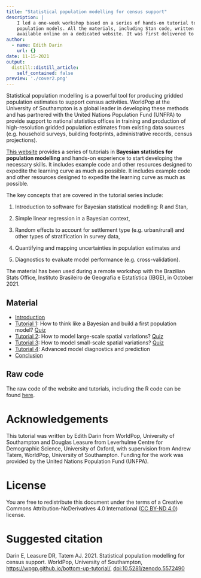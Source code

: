 ```yaml
---
title: "Statistical population modelling for census support"
description: |
    I led a one-week workshop based on a series of hands-on tutorial to grasp the bases of the Bayesian approach for 
    population models. All the materials, including Stan code, written tutos and presentation are
    available online on a dedicated website. It was first delivered to the Brazilian Stats Office (IBGE).
author:
  - name: Edith Darin
    url: {}
date: 11-15-2021
output:
  distill::distill_article:
    self_contained: false
preview: './cover2.png'
---
```


Statistical population modelling is a powerful tool for producing gridded population estimates 
to support census activities. 
WorldPop at the University of Southampton is a global leader in developing these methods and 
has partnered with the United Nations Population Fund (UNFPA) to 
provide support to national statistics offices in training and production of 
high-resolution gridded population estimates from existing data sources 
(e.g. household surveys, building footprints, administrative records, census projections).

[This website](https://wpgp.github.io/bottom-up-tutorial/) provides a series of tutorials in **Bayesian statistics for population modelling** and hands-on experience to start developing the necessary skills. It includes example code and other resources designed to expedite the learning curve as much as possible.
It includes example code and other resources designed to expedite the learning curve as much as possible.

The key concepts that are covered in the tutorial series include:


1.  Introduction to software for Bayesian statistical modelling:  R and Stan,

2.  Simple linear regression in a Bayesian context,

3.  Random effects to account for settlement type (e.g. urban/rural) and other types of stratification in survey data,

4.  Quantifying and mapping uncertainties in population estimates and

5.  Diagnostics to evaluate model performance (e.g. cross-validation).


The material has been used during a remote workshop with the Brazilian Stats Office, Instituto Brasileiro de Geografia e Estatística (IBGE), in October 2021.

## Material

-   [Introduction](tutorials/day1_presentation.html)
-   [Tutorial 1](tutorials/tutorial1/tutorial1_linearRegression.html): How to think like a Bayesian and build a first population model? [Quiz](tutorials/quiz/mcq_tuto1.html)
-   [Tutorial 2](tutorials/tutorial2/tutorial2_hierarchicalModel.html): How to model large-scale spatial variations? [Quiz](tutorials/quiz/mcq_tuto2.html)
-   [Tutorial 3](tutorials/tutorial3/tutorial3_covariates.html): How to model small-scale spatial variations? [Quiz](tutorials/quiz/mcq_tuto3.html)
-   [Tutorial 4](tutorials/tutorial4/tutorial4_diagnosticsPrediction.html): Advanced model diagnostics and prediction
-   [Conclusion](tutorials/day5_presentation.html)

## Raw code

The raw code of the website and tutorials, including the R code can be found [here](https://github.com/wpgp/bottom-up-tutorial).

# Acknowledgements

This tutorial was written by Edith Darin from WorldPop, University of Southampton and Douglas Leasure from Leverhulme Centre for Demographic Science, University of Oxford, with supervision from Andrew Tatem, WorldPop, University of Southampton. Funding for the work was provided by the United Nations Population Fund (UNFPA).

# License

You are free to redistribute this document under the terms of a Creative Commons Attribution-NoDerivatives 4.0 International ([CC BY-ND 4.0](https://creativecommons.org/licenses/by-nd/4.0/)) license.

# Suggested citation

Darin E, Leasure DR, Tatem AJ. 2021. Statistical population modelling for census support. WorldPop, University of Southampton, <https://wpgp.github.io/bottom-up-tutorial/>, <doi:10.5281/zenodo.5572490>


